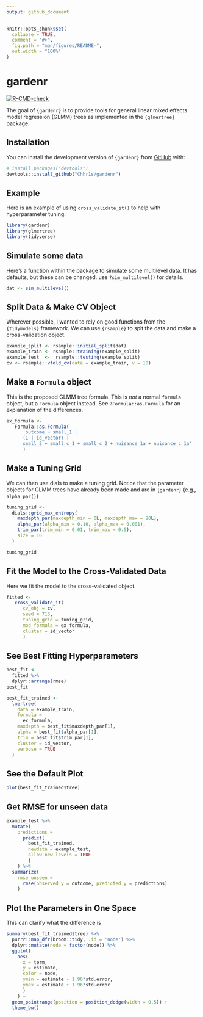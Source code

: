```yaml
---
output: github_document
---
```


<!-- README.md is generated from README.Rmd. Please edit that file -->

```r
knitr::opts_chunk$set(
  collapse = TRUE,
  comment = "#>",
  fig.path = "man/figures/README-",
  out.width = "100%"
)
```

# gardenr

<!-- badges: start -->
[![R-CMD-check](https://github.com/Chhr1s/gardenr/workflows/R-CMD-check/badge.svg)](https://github.com/Chhr1s/gardenr/actions)
<!-- badges: end -->

The goal of `{gardenr}` is to provide tools for general linear mixed effects model regression (GLMM) trees as implemented in the `{glmertree}` package.

## Installation

You can install the development version of `{gardenr}` from [GitHub](https://github.com/) with:

``` r
# install.packages("devtools")
devtools::install_github("Chhr1s/gardenr")
```

## Example

Here is an example of using `cross_validate_it()` to help with hyperparameter tuning. 

```r
library(gardenr)
library(glmertree)
library(tidyverse)
```

## Simulate some data

Here's a function within the package to simulate some multilevel data. It has defaults, but these can be changed. use `?sim_multilevel()` for details.

```r
dat <- sim_multilevel()
```

## Split Data & Make CV Object

Wherever possible, I wanted to rely on good functions from the `{tidymodels}` framework. We can use `{rsample}` to spit the data and make a cross-validation object. 

```r
example_split <- rsample::initial_split(dat)
example_train <- rsample::training(example_split)
example_test  <-  rsample::testing(example_split)
cv <- rsample::vfold_cv(data = example_train, v = 10)
```

## Make a `Formula` object

This is the proposed GLMM tree formula. This is *not* a normal `formula` object, but a `Formula` object instead. See `?Formula::as.Formula` for an explanation of the differences.

```r
ex_formula <-
   Formula::as.Formula(
      'outcome ~ small_1 |
      (1 | id_vector) |
      small_2 + small_c_1 + small_c_2 + nuisance_1a + nuisance_c_1a'
      )
```

## Make a Tuning Grid

We can then use dials to make a tuning grid. Notice that the parameter objects for GLMM trees have already been made and are in `{gardenr}` (e.g., `alpha_par()`)

```r
tuning_grid <-
  dials::grid_max_entropy(
    maxdepth_par(maxdepth_min = 0L, maxdepth_max = 20L),
    alpha_par(alpha_min = 0.10, alpha_max = 0.001),
    trim_par(trim_min = 0.01, trim_max = 0.5),
    size = 10
  )

tuning_grid
```

## Fit the Model to the Cross-Validated Data

Here we fit the model to the cross-validated object.

```r
fitted <-
   cross_validate_it(
      cv_obj = cv,
      seed = 713,
      tuning_grid = tuning_grid,
      mod_formula = ex_formula, 
      cluster = id_vector
      )
```

## See Best Fitting Hyperparameters

```r
best_fit <- 
  fitted %>% 
  dplyr::arrange(rmse) 
best_fit
```

```r
best_fit_trained <- 
  lmertree(
    data = example_train, 
    formula = 
      ex_formula, 
    maxdepth = best_fit$maxdepth_par[1], 
    alpha = best_fit$alpha_par[1],
    trim = best_fit$trim_par[1], 
    cluster = id_vector,
    verbose = TRUE
  )
```

## See the Default Plot

```r
plot(best_fit_trained$tree)
```

## Get RMSE for unseen data

```r
example_test %>% 
  mutate(
    predictions =
      predict(
        best_fit_trained, 
        newdata = example_test, 
        allow.new.levels = TRUE
        )
    ) %>% 
  summarize(
    rmse_unseen = 
      rmse(observed_y = outcome, predicted_y = predictions)
    )
```

## Plot the Parameters in One Space

This can clarify what the difference is 

```r
summary(best_fit_trained$tree) %>%
  purrr::map_dfr(broom::tidy, .id = 'node') %>% 
  dplyr::mutate(node = factor(node)) %>% 
  ggplot(
    aes(
      x = term, 
      y = estimate, 
      color = node,
      ymin = estimate - 1.96*std.error, 
      ymax = estimate + 1.96*std.error
      )
    ) + 
  geom_pointrange(position = position_dodge(width = 0.5)) +
  theme_bw()
```

